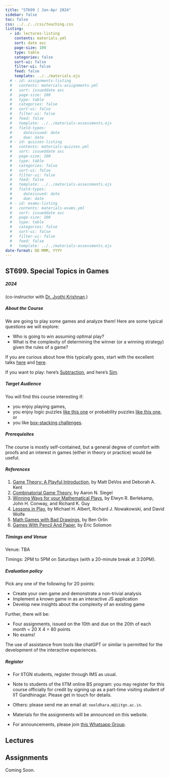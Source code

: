```yaml
---
title: "ST699 | Jan-Apr 2024"
sidebar: false
toc: false
css: ../../../css/teaching.css
listing:
  - id: lectures-listing
    contents: materials.yml
    sort: date asc
    page-size: 100
    type: table
    categories: false
    sort-ui: false
    filter-ui: false
    feed: false
    template: ../../materials.ejs
  # - id: assignments-listing
  #   contents: materials-assignments.yml
  #   sort: issueddate asc
  #   page-size: 100
  #   type: table
  #   categories: false
  #   sort-ui: false
  #   filter-ui: false
  #   feed: false
  #   template: ../../materials-assessments.ejs
  #   field-types: 
  #     dateissued: date
  #     due: date
  # - id: quizzes-listing
  #   contents: materials-quizzes.yml
  #   sort: issueddate asc
  #   page-size: 100
  #   type: table
  #   categories: false
  #   sort-ui: false
  #   filter-ui: false
  #   feed: false
  #   template: ../../materials-assessments.ejs
  #   field-types: 
  #     dateissued: date
  #     due: date
  # - id: exams-listing
  #   contents: materials-exams.yml
  #   sort: issueddate asc
  #   page-size: 100
  #   type: table
  #   categories: false
  #   sort-ui: false
  #   filter-ui: false
  #   feed: false
  #   template: ../../materials-assessments.ejs
date-format: DD MMM, YYYY
---
```



:::{.column-body-outset}

## ST699. Special Topics in Games

##### 2024


(co-instructor with [Dr. Jyothi Krishnan](https://www.ccl.iitgn.ac.in/team/jyothi-krishnan).)

:::{.callout-note collapse="true" icon="false"}

##### About the Course

We are going to play some games and analyze them! Here are some typical questions we will explore:

- Who is going to win assuming optimal play?
- What is the complexity of determining the winner (or a winning strategy) given the rules of a game?

If you are curious about how this typically goes, start with the excellent talks [here](https://www.youtube.com/watch?v=846A4rgO_os) and [here](https://www.youtube.com/watch?v=gxIz1hYgzoM).

If you want to play: here's [Subtraction](https://subtraction.netlify.app/), and here's [Sim](https://gameofsim.neeldhara.repl.co). 

:::

:::{.callout-note collapse="true" icon="false"}

##### Target Audience

You will find this course interesting if:

- you enjoy playing games,
- you enjoy logic puzzles [like this one](https://www.youtube.com/watch?v=LKvjIsyYng8) or probability puzzles [like this one](https://www.youtube.com/watch?v=6_yU9eJ0NxA), or
- you like [box-stacking challenges](https://en.wikipedia.org/wiki/Instant_Insanity).

:::

:::{.callout-tip collapse="true" icon="false"}

##### Prerequisites

The course is mostly self-contained, but a general degree of comfort with proofs and an interest in games (either in theory or practice) would be useful.

:::

:::{.callout-tip collapse="true" icon="false"}

##### References

1. [Game Theory: A Playful Introduction](https://www.amazon.com/Game-Theory-Playful-Introduction-Mathematical/dp/1470422107), by Matt DeVos and Deborah A. Kent
2. [Combinatorial Game Theory](https://www.ams.org/books/gsm/146/), by Aaron N. Siegel
3. [Winning Ways for your Mathematical Plays](https://en.wikipedia.org/wiki/Winning_Ways_for_Your_Mathematical_Plays), by Elwyn R. Berlekamp, John H. Conway, and Richard K. Guy
4. [Lessons in Play](https://www.amazon.com/Lessons-Play-Introduction-Combinatorial-Theory/dp/1568812779), by Michael H. Albert, Richard J. Nowakowski, and David Wolfe
5. [Math Games with Bad Drawings](https://www.amazon.com/Math-Games-Bad-Drawings-Games-ebook/dp/B09BN43BP4), by Ben Orlin
6. [Games With Pencil And Paper](https://www.amazon.in/Games-Pencil-Paper-Eric-Soloman/dp/0486278727), by Eric Solomon

:::

:::{.callout-caution collapse="true" icon="false"}

##### Timings and Venue

Venue: TBA

Timings: 2PM to 5PM on Saturdays (with a 20-minute break at 3:20PM).

:::


:::{.callout-important collapse="true" icon="false"}

##### Evaluation policy

Pick any one of the following for 20 points:

- Create your own game and demonstrate a non-trivial analysis 
- Implement a known game in as an interactive JS application 
- Develop new insights about the complexity of an existing game 

Further, there will be:

- Four assignments, issued on the 10th and due on the 20th of each month = 20 X 4 = 80 points
- No exams!

The use of assistance from tools like chatGPT or similar is permitted for the development of the interactive experiences.
:::

:::{.callout-important collapse="true" icon="false"}

##### Register

- For IITGN students, register through IMS as usual. 
- Note to students of the IITM online BS program: you may register for this course officially for credit by signing up as a part-time visiting student of IIT Gandhinagar. Please get in touch for details.
- Others: please send me an email at: `neeldhara.m@iitgn.ac.in`.

- Materials for the assignments will be announced on this website.
- For announcements, please join [this Whatsapp Group](https://chat.whatsapp.com/GaiJUGAmgDACKFf72TXdPd).

:::

::: {.panel-tabset}

## Lectures

::: {#lectures-listing}
:::


## Assignments

Coming Soon.

::: {#assignments-listing}
:::


:::

:::



